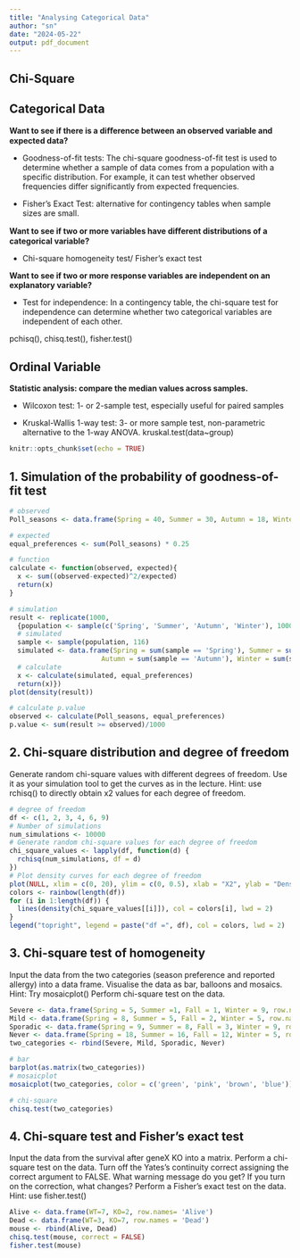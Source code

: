 ```yaml
---
title: "Analysing Categorical Data"
author: "sn"
date: "2024-05-22"
output: pdf_document
---
```


## Chi-Square

## Categorical Data

**Want to see if there is a diﬀerence between an observed variable and expected data?**

-   Goodness-of-fit tests: The chi-square goodness-of-fit test is used to determine whether a sample of data comes from a population with a specific distribution. For example, it can test whether observed frequencies differ significantly from expected frequencies.

-   Fisher's Exact Test: alternative for contingency tables when sample sizes are small.

**Want to see if two or more variables have diﬀerent distributions of a categorical variable?**

-   Chi-square homogeneity test/ Fisher's exact test

**Want to see if two or more response variables are independent on an explanatory variable?**

-   Test for independence: In a contingency table, the chi-square test for independence can determine whether two categorical variables are independent of each other.

pchisq(), chisq.test(), fisher.test()

## Ordinal Variable

**Statistic analysis: compare the median values across samples.**

-   Wilcoxon test: 1- or 2-sample test, especially useful for paired samples

-   Kruskal-Wallis 1-way test: 3- or more sample test, non-parametric alternative to the 1-way ANOVA. kruskal.test(data\~group)

```r
knitr::opts_chunk$set(echo = TRUE)
```

## 1. Simulation of the probability of goodness-of-fit test

```r
# observed
Poll_seasons <- data.frame(Spring = 40, Summer = 30, Autumn = 18, Winter = 28)

# expected 
equal_preferences <- sum(Poll_seasons) * 0.25

# function
calculate <- function(observed, expected){
  x <- sum((observed-expected)^2/expected)
  return(x)
}

# simulation
result <- replicate(1000,
  {population <- sample(c('Spring', 'Summer', 'Autumn', 'Winter'), 1000, replace = TRUE, prob = c(0.25, 0.25, 0.25, 0.25))
  # simulated
  sample <- sample(population, 116)
  simulated <- data.frame(Spring = sum(sample == 'Spring'), Summer = sum(sample == 'Summer'),
                       Autumn = sum(sample == 'Autumn'), Winter = sum(sample == 'Winter'))
  # calculate
  x <- calculate(simulated, equal_preferences)
  return(x)})
plot(density(result))

# calculate p.value
observed <- calculate(Poll_seasons, equal_preferences)
p.value <- sum(result >= observed)/1000
```

## 2. Chi-square distribution and degree of freedom

Generate random chi-square values with different degrees of freedom. Use it as your simulation tool to get the curves as in the lecture. Hint: use rchisq() to directly obtain x2 values for each degree of freedom.

```r
# degree of freedom
df <- c(1, 2, 3, 4, 6, 9)
# Number of simulations
num_simulations <- 10000
# Generate random chi-square values for each degree of freedom
chi_square_values <- lapply(df, function(d) {
  rchisq(num_simulations, df = d)
})
# Plot density curves for each degree of freedom
plot(NULL, xlim = c(0, 20), ylim = c(0, 0.5), xlab = "X2", ylab = "Density", main = "Density Plot of Chi-square Distribution with Different Degrees of Freedom")
colors <- rainbow(length(df))
for (i in 1:length(df)) {
  lines(density(chi_square_values[[i]]), col = colors[i], lwd = 2)
}
legend("topright", legend = paste("df =", df), col = colors, lwd = 2)
```

## 3. Chi-square test of homogeneity

Input the data from the two categories (season preference and reported allergy) into a data frame. Visualise the data as bar, balloons and mosaics. Hint: Try mosaicplot()
Perform chi-square test on the data.

```r
Severe <- data.frame(Spring = 5, Summer =1, Fall = 1, Winter = 9, row.names = 'Severe' )
Mild <- data.frame(Spring = 8, Summer = 5, Fall = 2, Winter = 5, row.names = 'Mild' )
Sporadic <- data.frame(Spring = 9, Summer = 8, Fall = 3, Winter = 9, row.names = 'Sporadic' )
Never <- data.frame(Spring = 18, Summer = 16, Fall = 12, Winter = 5, row.names = 'Never' )
two_categories <- rbind(Severe, Mild, Sporadic, Never)

# bar
barplot(as.matrix(two_categories))
# mosaicplot
mosaicplot(two_categories, color = c('green', 'pink', 'brown', 'blue'))

# chi-square
chisq.test(two_categories)
```
## 4. Chi-square test and Fisher’s exact test
Input the data from the survival after geneX KO into a matrix.
Perform a chi-square test on the data. Turn off the Yates’s continuity correct assigning the correct argument to FALSE. What warning message do you get? If you turn on the correction, what changes?
Perform a Fisher’s exact test on the data. Hint: use fisher.test()

```r
Alive <- data.frame(WT=7, KO=2, row.names= 'Alive')
Dead <- data.frame(WT=3, KO=7, row.names = 'Dead')
mouse <- rbind(Alive, Dead)
chisq.test(mouse, correct = FALSE)
fisher.test(mouse)
```




